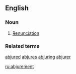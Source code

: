 ==English==

===Noun===
{{en-noun}}

# {{context|rare|lang=en}} [[renunciation|Renunciation]]

===Related terms===
[[abjured]] [[abjures]] [[abjuring]] [[abjurer]]

[[ru:abjurement]]